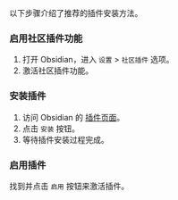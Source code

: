 
<ViaObsidianInfo lang="zh-CN" />

以下步骤介绍了推荐的插件安装方法。

<Steps>

### 启用社区插件功能

1. 打开 Obsidian，进入 `设置` > `社区插件` 选项。
2. 激活社区插件功能。

### 安装插件

1. 访问 Obsidian 的 [插件页面](https://obsidian.md/plugins?id=media-extended)。
2. 点击 `安装` 按钮。
3. 等待插件安装过程完成。

### 启用插件

找到并点击 `启用` 按钮来激活插件。

</Steps>
